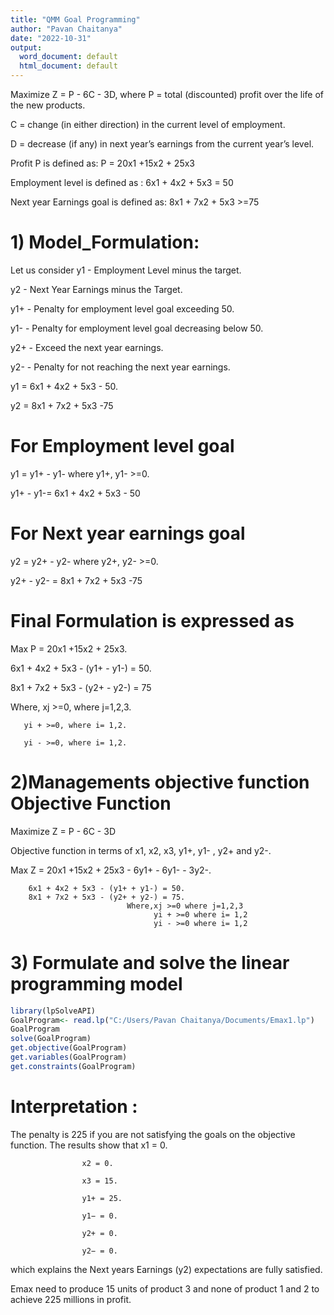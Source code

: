 ```yaml
---
title: "QMM Goal Programming"
author: "Pavan Chaitanya"
date: "2022-10-31"
output:
  word_document: default
  html_document: default
---
```


Maximize Z = P - 6C - 3D, where
P = total (discounted) profit over the life of the new products.

C = change (in either direction) in the current level of employment.

D = decrease (if any) in next year’s earnings from the current year’s level.

Profit P is defined as:
P = 20x1 +15x2 + 25x3

Employment level is defined as :
6x1 + 4x2 + 5x3 = 50

Next year Earnings goal is defined as:
8x1 + 7x2 + 5x3 >=75

# 1) Model_Formulation:

Let us consider
y1 - Employment Level minus the target.

y2 - Next Year Earnings minus the Target.

y1+ - Penalty for employment level goal exceeding 50.

y1- - Penalty for employment level goal decreasing below 50.

y2+ - Exceed the next year earnings.

y2- - Penalty for not reaching the next year earnings.

y1 = 6x1 + 4x2 + 5x3 - 50.

y2 = 8x1 + 7x2 + 5x3 -75

# For Employment level goal
y1 = y1+ - y1- where y1+, y1- >=0.

y1+ - y1-= 6x1 + 4x2 + 5x3 - 50

# For Next year earnings goal
y2 = y2+ - y2- where y2+, y2- >=0.

y2+ - y2- = 8x1 + 7x2 + 5x3 -75

# Final Formulation is expressed as
Max P = 20x1 +15x2 + 25x3.

6x1 + 4x2 + 5x3 - (y1+ - y1-) = 50.

8x1 + 7x2 + 5x3 - (y2+ - y2-) = 75

Where, xj >=0, where j=1,2,3.

       yi + >=0, where i= 1,2.

       yi - >=0, where i= 1,2.

# 2)Managements objective function Objective Function

Maximize Z = P - 6C - 3D

Objective function in terms of x1, x2, x3, y1+, y1- , y2+ and y2-.

Max Z = 20x1 +15x2 + 25x3 - 6y1+ - 6y1- - 3y2-.
 
        6x1 + 4x2 + 5x3 - (y1+ + y1-) = 50.
        8x1 + 7x2 + 5x3 - (y2+ + y2-) = 75.
                              Where,xj >=0 where j=1,2,3
                                    yi + >=0 where i= 1,2
                                    yi - >=0 where i= 1,2

# 3) Formulate and solve the linear programming model

```r
library(lpSolveAPI)
GoalProgram<- read.lp("C:/Users/Pavan Chaitanya/Documents/Emax1.lp")
GoalProgram
solve(GoalProgram)
get.objective(GoalProgram)
get.variables(GoalProgram)
get.constraints(GoalProgram)
```
# Interpretation :

The penalty is 225 if you are not satisfying the goals on the objective function.
The results show that 
                    x1 = 0. 
                    
                    x2 = 0.
                    
                    x3 = 15.
                    
                    y1+ = 25.
                    
                    y1− = 0.
                    
                    y2+ = 0.
                    
                    y2− = 0. 

which explains the Next years Earnings (y2) expectations are fully satisfied.

Emax need to produce 15 units of product 3 and none of product 1 and 2 to achieve 225 millions in profit.